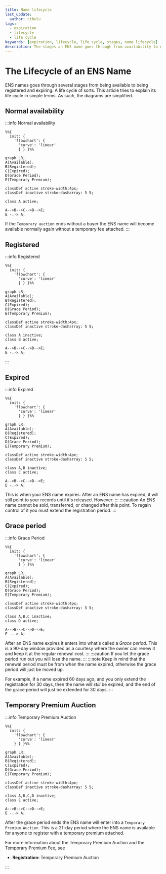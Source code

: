 ```yaml
---
title: Name lifecycle
last_update:
  author: cthulu
tags:
  - expiration
  - lifecycle
  - life cycle
keywords: [expiration, lifecycle, life cycle, stages, name lifecycle]
description: The stages an ENS name goes through from availability to expiration and temporary premium
---
```


# The Lifecycle of an ENS Name
ENS names goes through several stages from being available to being registered and expiring. A life cycle of sorts.
This article tries to explain its life cycle in simple terms. As such, the diagrams are simplified.

## Normal availability

:::info Normal availability

```mermaid
%%{
  init: {
    'flowchart': {
      'curve': 'linear'
      } } }%%
      
graph LR;
A(Available);
B(Registered);
C(Expired);
D(Grace Period);
E(Temporary Premium);

classDef active stroke-width:4px;
classDef inactive stroke-dasharray: 5 5;

class A active;

A-->B-->C-->D-->E;
E -.-> A;
```
If the `Temporary auction` ends without a buyer the ENS name will become available normally again without a temporary fee attached.
:::
## Registered

:::info Registered
```mermaid
%%{
  init: {
    'flowchart': {
      'curve': 'linear'
      } } }%%
      
graph LR;
A(Available);
B(Registered);
C(Expired);
D(Grace Period);
E(Temporary Premium);

classDef active stroke-width:4px;
classDef inactive stroke-dasharray: 5 5;

class A inactive;
class B active;

A-->B-->C-->D-->E;
E -.-> A;
```
:::

<!--
## Registration period
**Registration period** **→** `Expiration` **→** `Grace period` **→** `Premium auction` **→** `Normal availability`  
This is the period of time you've registered the ENS name for.  
After the registration period is over, it will begin the process towards normal availability going through the post-expiration stages.
  
If you want to extend your registration period, this can be done from the [ENS Manager App](https://app.ens.domains) -->
## Expired
:::info Expired
```mermaid
%%{
  init: {
    'flowchart': {
      'curve': 'linear'
      } } }%%
      
graph LR;
A(Available);
B(Registered);
C(Expired);
D(Grace Period);
E(Temporary Premium);

classDef active stroke-width:4px;
classDef inactive stroke-dasharray: 5 5;

class A,B inactive;
class C active;

A-->B-->C-->D-->E;
E -.-> A;
```
This is when your ENS name expires. After an ENS name has expired, it will still point to your records until it's released. However:
:::
:::caution
An ENS name cannot be sold, transferred, or changed after this point. To regain control of it you must extend the registration period.
:::

## Grace period
:::info Grace Period
```mermaid
%%{
  init: {
    'flowchart': {
      'curve': 'linear'
      } } }%%
      
graph LR;
A(Available);
B(Registered);
C(Expired);
D(Grace Period);
E(Temporary Premium);

classDef active stroke-width:4px;
classDef inactive stroke-dasharray: 5 5;

class A,B,C inactive;
class D active;

A-->B-->C-->D-->E;
E -.-> A;
```
After an ENS name expires it enters into what's called a *Grace period*. This is a 90-day window provided as a courtesy where the owner can renew it and keep it at the regular renewal cost.
:::
:::caution
If you let the grace period run out you will lose the name.
:::
:::note
Keep in mind that the renewal period must be from when the name expired, otherwise the grace period will just be moved up.

For example, if a name expired 60 days ago, and you only extend the registration for 30 days, then the name will *still* be expired, and the end of the grace period will just be extended for 30 days.
:::


## Temporary Premium Auction
:::info Temporary Premium Auction
```mermaid
%%{
  init: {
    'flowchart': {
      'curve': 'linear'
    } } }%%
      
graph LR;
A(Available);
B(Registered);
C(Expired);
D(Grace Period);
E(Temporary Premium);

classDef active stroke-width:4px;
classDef inactive stroke-dasharray: 5 5;

class A,B,C,D inactive;
class E active;

A-->B-->C-->D-->E;
E -.-> A;
```
After the grace period ends the ENS name will enter into a `Temporary Premium Auction`.
This is a 21-day period where the ENS name is available for anyone to register with a temporary premium attached.

For more information about the Temporary Premium Auction and the Temporary Premium Fee, see
 - <Link to="/docs/core/registration/temporary-premium"><b>Registration: </b> Temporary Premium Auction</Link>
:::


